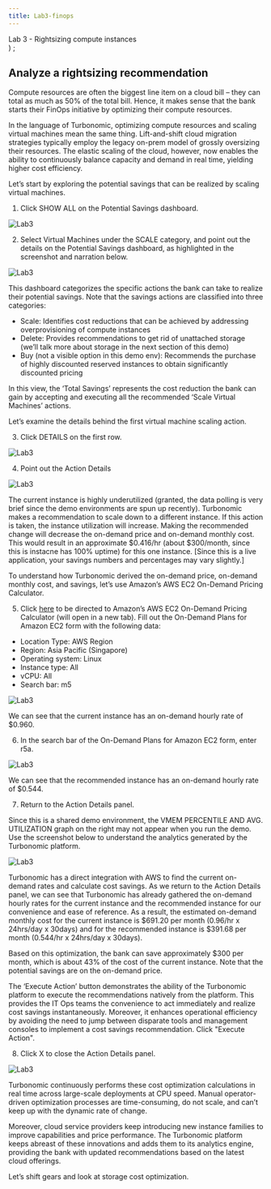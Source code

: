 ```yaml
---
title: Lab3-finops
---
```

  <span>
    Lab 3 - Rightsizing compute instances
 <br />
  </span>
)
;

## Analyze a rightsizing recommendation
Compute resources are often the biggest line item on a cloud bill – they can total as much as 50% of the total bill. Hence, it makes sense that the bank starts their FinOps initiative by optimizing their compute resources.

In the language of Turbonomic, optimizing compute resources and scaling virtual machines mean the same thing. Lift-and-shift cloud migration strategies typically employ the legacy on-prem model of grossly oversizing their resources. The elastic scaling of the cloud, however, now enables the ability to continuously balance capacity and demand in real time, yielding higher cost efficiency.

Let’s start by exploring the potential savings that can be realized by scaling virtual machines.

1. Click SHOW ALL on the Potential Savings dashboard.

![Lab3](images/FinOps8.png)


2. Select Virtual Machines under the SCALE category, and point out the details on the Potential Savings dashboard, as highlighted in the screenshot and narration below.

![Lab3](images/FinOps9.png)

This dashboard categorizes the specific actions the bank can take to realize their potential savings. Note that the savings actions are classified into three categories:

- Scale: Identifies cost reductions that can be achieved by addressing overprovisioning of compute instances
- Delete: Provides recommendations to get rid of unattached storage (we’ll talk more about storage in the next section of this demo)
- Buy (not a visible option in this demo env): Recommends the purchase of highly discounted reserved instances to obtain significantly discounted pricing

In this view, the ‘Total Savings’ represents the cost reduction the bank can gain by accepting and executing all the recommended ‘Scale Virtual Machines’ actions.

Let’s examine the details behind the first virtual machine scaling action.

3. Click DETAILS on the first row.

![Lab3](images/FinOps10.png)

4. Point out the Action Details

![Lab3](images/FinOps11.png)

The current instance is highly underutilized (granted, the data polling is very brief since the demo environments are spun up recently). Turbonomic makes a recommendation to scale down to a different instance. If this action is taken, the instance utilization will increase. Making the recommended change will decrease the on-demand price and on-demand monthly cost. This would result in an approximate $0.416/hr (about $300/month, since this is instacne has 100% uptime) for this one instance. [Since this is a live application, your savings numbers and percentages may vary slightly.]

To understand how Turbonomic derived the on-demand price, on-demand monthly cost, and savings, let’s use Amazon’s AWS EC2 On-Demand Pricing Calculator.

5. Click [here](https://aws.amazon.com/ec2/pricing/on-demand/)
to be directed to Amazon’s AWS EC2 On-Demand Pricing Calculator (will open in a new tab). Fill out the On-Demand Plans for Amazon EC2 form with the following data:

 * Location Type: AWS Region
 * Region: Asia Pacific (Singapore)
 * Operating system: Linux
 * Instance type: All
 * vCPU: All
 * Search bar: m5

![Lab3](images/FinOpsAWS1.png)


We can see that the current instance has an on-demand hourly rate of $0.960.

6. In the search bar of the On-Demand Plans for Amazon EC2 form, enter r5a.

![Lab3](images/FinOpsAWS2.png)


We can see that the recommended instance has an on-demand hourly rate of $0.544.

7. Return to the Action Details panel.

<InlineNotification>
Since this is a shared demo environment, the VMEM PERCENTILE AND AVG. UTILIZATION graph on the right may not appear when you run the demo. Use the screenshot below to understand the analytics generated by the Turbonomic platform.
</InlineNotification>

![Lab3](images/FinOps12.png)

Turbonomic has a direct integration with AWS to find the current on-demand rates and calculate cost savings. As we return to the Action Details panel, we can see that Turbonomic has already gathered the on-demand hourly rates for the current instance and the recommended instance for our convenience and ease of reference. As a result, the estimated on-demand monthly cost for the current instance is $691.20 per month (0.96/hr x 24hrs/day x 30days) and for the recommended instance is $391.68 per month (0.544/hr x 24hrs/day x 30days).

Based on this optimization, the bank can save approximately $300 per month, which is about 43% of the cost of the current instance. Note that the potential savings are on the on-demand price.

The ‘Execute Action’ button demonstrates the ability of the Turbonomic platform to execute the recommendations natively from the platform. This provides the IT Ops teams the convenience to act immediately and realize cost savings instantaneously. Moreover, it enhances operational efficiency by avoiding the need to jump between disparate tools and management consoles to implement a cost savings recommendation. Click "Execute Action".


8. Click X to close the Action Details panel.

![Lab3](images/FinOps13.png)

Turbonomic continuously performs these cost optimization calculations in real time across large-scale deployments at CPU speed. Manual operator-driven optimization processes are time-consuming, do not scale, and can’t keep up with the dynamic rate of change.

Moreover, cloud service providers keep introducing new instance families to improve capabilities and price performance. The Turbonomic platform keeps abreast of these innovations and adds them to its analytics engine, providing the bank with updated recommendations based on the latest cloud offerings.

Let’s shift gears and look at storage cost optimization.
